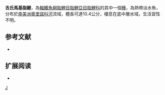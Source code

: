 {{Speciesbox 
| taxon = Markiana geayi
| status = NE
| status_system = IUCN3.1
| authority =  [[Pellegrin|Pellegrin]], 1909
| synonyms = *''Tetragonopterus nigripinnis geayi''<br /><small>Pellegrin, 1909</small>
}}
'''吉氏馬基脂鯉'''，為[[輻鰭魚綱|輻鰭魚綱]][[脂鯉目|脂鯉目]][[脂鯉亞目|脂鯉亞目]][[脂鯉科|脂鯉科]]的其中一個[[種|種]]，為熱帶淡水魚，分布於[[南美洲|南美洲]][[奧里諾科河|奧里諾科河]]流域，體長可達10.4公分，棲息在底中層水域，生活習性不明。

==参考文献==
{{refbegin}}
*{{FishBase_species|genus=Markiana|species=geayi|year=2013|month=12}}
{{refend}}

== 扩展阅读 ==
{{refbegin}}
*{{wikispecies-inline|Markiana geayi|吉氏馬基脂鯉}}
{{refend}}
{{Taxonbar|from=Q6411451}}

[[Category:馬基脂鯉屬|J]]


{{魚類小作品}}